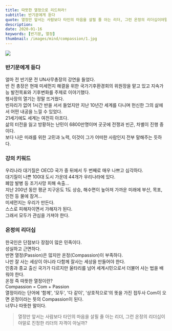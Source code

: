 ```yaml
---
title: 따뜻한 열정으로 리드하라!
subtitle: 반기문에게 듣다 
quote: 열정만 앞서는 사람보다 타인의 마음을 살필 줄 아는 리더, 그런 온정의 리더십이야말로 진정한 리더의 자격이 아닐까?
description: 
date: 2020-01-16
keywords: [반기문, 열정]
thumbnail: /images/mind/compassion/1.jpg
---
```


![](/images/mind/compassion/1.jpg)

### 반기문에게 듣다
얼마 전 반기문 전 UN사무총장의 강연을 들었다.   
반 전 총장은 현재 미세먼지 해결을 위한 국가기후환경회의 위원장을 맡고 있고 지속가능 발전목표와 기후변화를 주제로 이야기했다.   
행사장의 열기는 정말 뜨거웠다.   
빈자리가 없어 1시간 반을 서서 들었지만 지난 10년간 세계를 다니며 헌신한 그의 삶에서 어떤 내공을 느낄 수 있었다.    
21세기에도 세계는 여전히 아프다.    
삶의 터전을 잃고 방황하는 난민이 6800만명이며 곳곳에 전쟁과 빈곤, 차별이 진행 중이다.    
보다 나은 미래를 위한 고민과 노력, 이것이 그가 어떠한 사람인지 전부 말해주는 듯하다. 

### 강의 키워드
우리나라 대기질은 OECD 국가 중 뒤에서 두 번째로 매우 나쁘고 심각하다.    
대기질이 나쁜 100대 도시 가운데 44개가 우리나라에 있다.    
폐암 발병 등 조기사망 피해 속출...   
지난 200년 동안 평균 지구온도 1도 상승, 해수면이 높아져 가까운 미래에 부산, 목포, 인천 등 물에 잠겨...    
미세먼지는 우리가 만든다.    
스스로 피해자이면서 가해자가 된다.    
그래서 모두가 관심을 가져야 한다.

### 온정의 리더십
한국인은 단점보다 장점이 많은 민족이다.    
성실하고 근면하다.    
반면 열정(Passion)은 많지만 온정(Compassion)이 부족하다.    
나만 잘 사는 세상이 아니라 다함께 잘사는 세상을 만들어야 한다.    
인종과 종교 출신 국가가 다르지만 울타리를 넘어 세계시민으로서 더불어 사는 법을 배워야 한다.    
온정 즉 따뜻한 열정이란?   
Compassion = Com + Passion   
열정이라는 단어에 '함께', '모두', '다 같이', '상호적으로'의 뜻을 가진 접두사 Com이 오면 온정이라는 뜻의 Compassion이 된다.    
너무나 따뜻한 말이다.

> 열정만 앞서는 사람보다 타인의 마음을 살필 줄 아는 리더, 그런 온정의 리더십이야말로 진정한 리더의 자격이 아닐까?